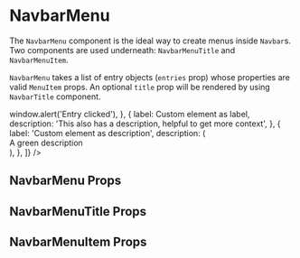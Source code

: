 


<Meta title="Components/NavbarMenu" component={NavbarMenu} />

# NavbarMenu

The `NavbarMenu` component is the ideal way to create menus inside `Navbar`s.
Two components are used underneath: `NavbarMenuTitle` and `NavbarMenuItem`.

`NavbarMenu` takes a list of entry objects (`entries` prop) whose properties are valid `MenuItem` props.
An optional `title` prop will be rendered by using `NavbarTitle` component.

<Canvas>
    <Story name="Default">
        <div style={{ fontSize: '14px' }}>
            <Row>
                <Col>
                    <NavbarMenu
                        title="Menu on the left"
                        entries={[
                            { label: 'Entry 1' },
                            {
                                label: 'Second entry',
                                description:
                                    'This also has a description, helpful to get more context',
                            },
                            { label: 'Second Third one' },
                        ]}
                    />
                </Col>
                <Col>
                    <NavbarMenu
                        title="Menu on the right"
                        entries={[
                            {
                                label: 'Clickable one',
                                description: 'Hover to see the cursor, click to view the alert',
                                style: { cursor: 'pointer' },
                                onClick: () => window.alert('Entry clicked'),
                            },
                            {
                                label: <span>Custom element as label</span>,
                                description:
                                    'This also has a description, helpful to get more context',
                            },
                            {
                                label: 'Custom element as description',
                                description: (
                                    <div style={{ color: 'green' }}>A green description</div>
                                ),
                            },
                        ]}
                    />
                </Col>
            </Row>
        </div>
    </Story>
</Canvas>

## NavbarMenu Props

<ArgsTable of={NavbarMenu} />

## NavbarMenuTitle Props

<ArgsTable of={NavbarMenuTitle} />

## NavbarMenuItem Props

<ArgsTable of={NavbarMenuItem} />
